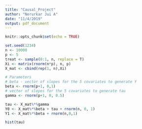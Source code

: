 ```yaml
---
title: "Causal_Project"
author: "Nerurkar Jui A"
date: "11/4/2019"
output: pdf_document
---
```


```r
knitr::opts_chunk$set(echo = TRUE)
```

```r
set.seed(1234)
n <- 10000
p <- 5
treat <- sample(0:1, n, replace = T)
Xi <- matrix(rnorm(n*p), n, p)
X_mat <- cbind(rep(1, n),Xi)

# Parameters 
# beta - vector of slopes for the 5 covariates to generate Y
beta <- rnorm(p+1, 0,1)
# vector of slopes for the 5 covariates to generate tau
gamma <- rnorm(p+1, 0, 0.5)

tau <- X_mat%*%gamma 
Y0 <- X_mat%*%beta + tau + rnorm(n, 0, 1)
Y1 <- X_mat%*%beta + rnorm(n,0,1)
```

```r
hist(tau)
```

```r

```

